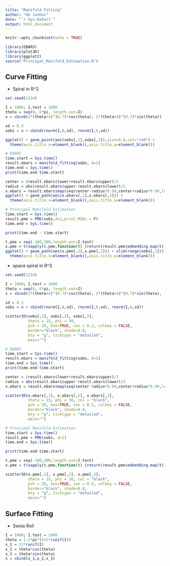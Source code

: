 ```yaml
---
title: "Manifold Fitting"
author: "He Junhui"
date: "`r Sys.Date()`"
output: html_document
---
```


```r
knitr::opts_chunk$set(echo = TRUE)
```

```r
library(EBARS)
library(plot3D)
library(ggplot2)
source("Principal_Manifold_Estimation.R")
```

## Curve Fitting
+ Spiral in R^2
```r
set.seed(1234)
```

```r
I = 1000; I.test = 1000
theta = seq(0, 6*pi, length.out=I)
x = cbind(2*(theta+4)^(0.7)*cos(theta), 2*(theta+4)^(0.7)*sin(theta))

sd = 0.3
xobs = x + cbind(rnorm(I,0,sd), rnorm(I,0,sd))
```

```r
ggplot() + geom_point(aes(xobs[,1],xobs[,2]),size=0.6,col="red") +
  theme(axis.title.x=element_blank(),axis.title.y=element_blank())
```

```r
# EBARS
time.start = Sys.time()
result.ebars = manifold_fitting(xobs, d=1)
time.end = Sys.time()
print(time.end-time.start)
```

```r
center = (result.ebars$lower+result.ebars$upper)/2
radius = abs(result.ebars$upper-result.ebars$lower)/2
x.ebars = result.ebars$map(seq(center-radius*0.99,center+radius*0.99,length.out=I.test))
ggplot() + geom_path(aes(x.ebars[,1],x.ebars[,2])) +
  theme(axis.title.x=element_blank(),axis.title.y=element_blank())
```

```r
# Principal Manifold Estimation
time.start = Sys.time()
result.pme = PME(xobs,d=1,print.MSDs = F)
time.end = Sys.time()
```

```r
print(time.end - time.start)
```


```r
t.pme = seq(-100,100,length.out=I.test)
x.pme = t(sapply(t.pme,function(t) {return(result.pme$embedding.map(t))}))
ggplot() + geom_path(aes(x.pme[,1],x.pme[,2])) + xlim(range(xobs[,1])) + ylim(range(xobs[,2])) +
  theme(axis.title.x=element_blank(),axis.title.y=element_blank())
```


+ space spiral in R^3
```r
set.seed(1234)
```

```r
I = 1000; I.test = 1000
theta = seq(0, 6*pi, length.out=I)
x = cbind(2*(theta+4)^(0.7)*cos(theta), 2*(theta+4)^(0.7)*sin(theta), -2*(theta+4)^(0.7))

sd = 0.3
xobs = x + cbind(rnorm(I,0,sd), rnorm(I,0,sd), rnorm(I,0,sd))
```

```r
scatter3D(xobs[,1], xobs[,2], xobs[,3],
          theta = 15, phi = 30,
          pch = 20, box=TRUE, cex = 0.2, colkey = FALSE, 
          border="black", shade=0.8, 
          bty = "g", ticktype = "detailed",
          main="")
```

```r
# EBARS
time.start = Sys.time()
result.ebars = manifold_fitting(xobs, d=1)
time.end = Sys.time()
print(time.end-time.start)
```

```r
center = (result.ebars$lower+result.ebars$upper)/2
radius = abs(result.ebars$upper-result.ebars$lower)/2
x.ebars = result.ebars$map(seq(center-radius*0.99,center+radius*0.99,length.out=I.test))
```

```r
scatter3D(x.ebars[,1], x.ebars[,2], x.ebars[,3],
          theta = 15, phi = 30, col = "black",
          pch = 20, box=TRUE, cex = 0.2, colkey = FALSE, 
          border="black", shade=0.8, 
          bty = "g", ticktype = "detailed",
          main="")
```

```r
# Principal Manifold Estimation
time.start = Sys.time()
result.pme = PME(xobs, d=1)
time.end = Sys.time()
```

```r
print(time.end-time.start)
```

```r
t.pme = seq(-100,100,length.out=I.test)
x.pme = t(sapply(t.pme,function(t) {return(result.pme$embedding.map(t))}))
```

```r
scatter3D(x.pme[,1], x.pme[,2], x.pme[,3],
          theta = 15, phi = 30, col = "black",
          pch = 20, box=TRUE, cex = 0.2, colkey = FALSE, 
          border="black", shade=0.8, 
          bty = "g", ticktype = "detailed",
          main="")
```

## Surface Fitting
+ Swiss Roll 
```r
I = 1000; I.test = 1000
theta = 1.5*pi*(1+2*runif(I))
x_2 = 21*runif(I)
x_1 = theta*cos(theta)
x_3 = theta*sin(theta)
x = cbind(x_1,x_2,x_3)
```

